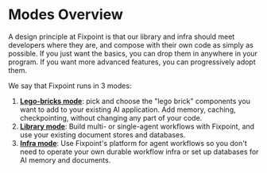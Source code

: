# Modes Overview

A design principle at Fixpoint is that our library and infra should meet
developers where they are, and compose with their own code as simply as
possible. If you just want the basics, you can drop them in anywhere in your
program. If you want more advanced features, you can progressively adopt them.

We say that Fixpoint runs in 3 modes:

1. [**Lego-bricks mode**][lego-brick-mode]: pick and choose the "lego brick"
   components you want to add to your existing AI application. Add memory,
   caching, checkpointing, without changing any part of your code.
2. [**Library mode**][library-mode]: Build multi- or single-agent workflows with
   Fixpoint, and use your existing document stores and databases.
3. [**Infra mode**][infra-mode]: Use Fixpoint's platform for agent workflows so
   you don't need to operate your own durable workflow infra or set up databases
   for AI memory and documents.


[lego-brick-mode]: /lego-brick-mode
[library-mode]: /library-mode
[infra-mode]: /infra-mode

